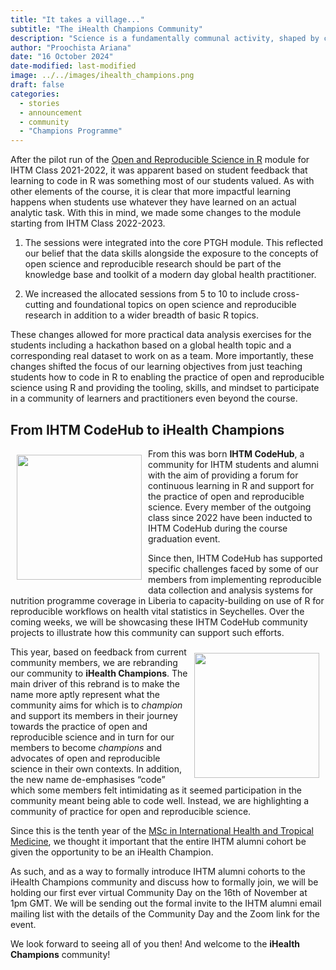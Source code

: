 ```yaml
---
title: "It takes a village..."
subtitle: "The iHealth Champions Community"
description: "Science is a fundamentally communal activity, shaped by collaboration, shared knowledge, collective resources, and mutual accountability. Its strength lies in the diverse contributions of individuals and institutions working together toward common goals. The more open, inclusive, and cooperative the scientific process becomes, the more it benefits society as a whole."
author: "Proochista Ariana"
date: "16 October 2024"
date-modified: last-modified
image: ../../images/ihealth_champions.png
draft: false
categories:
  - stories
  - announcement
  - community
  - "Champions Programme"
---
```


After the pilot run of the [Open and Reproducible Science in R](https://oxford-ihtm.io/teaching) module for IHTM Class 2021-2022, it was apparent based on student feedback that learning to code in R was something most of our students valued. As with other elements of the course, it is clear that more impactful learning happens when students use whatever they have learned on an actual analytic task. With this in mind, we made some changes to the module starting from IHTM Class 2022-2023.

1. The sessions were integrated into the core PTGH module. This reflected our belief that the data skills alongside the exposure to the concepts of open science and reproducible research should be part of the knowledge base and toolkit of a modern day global health practitioner.

2. We increased the allocated sessions from 5 to 10 to include cross-cutting and foundational topics on open science and reproducible research in addition to a wider breadth of basic R topics.

These changes allowed for more practical data analysis exercises for the students including a hackathon based on a global health topic and a corresponding real dataset to work on as a team. More importantly, these changes shifted the focus of our learning objectives from just teaching students how to code in R to enabling the practice of open and reproducible science using R and providing the tooling, skills, and mindset to participate in a community of learners and practitioners even beyond the course.

## From IHTM CodeHub to iHealth Champions

::: {.img-float}
![](../../images/oxford_codehub.png){style="float: left; margin: 10px; width: 200px"}
:::

From this was born **IHTM CodeHub**, a community for IHTM students and alumni with the aim of providing a forum for continuous learning in R and support for the practice of open and reproducible science. Every member of the outgoing class since 2022 have been inducted to IHTM CodeHub during the course graduation event.

Since then, IHTM CodeHub has supported specific challenges faced by some of our members from implementing reproducible data collection and analysis systems for nutrition programme coverage in Liberia to capacity-building on use of R for reproducible workflows on health vital statistics in Seychelles. Over the coming weeks, we will be showcasing these IHTM CodeHub community projects to illustrate how this community can support such efforts.

::: {.img-float}
![](../../images/ihealth_champions.png){style="float: right; margin: 10px; width: 200px"}
:::

This year, based on feedback from current community members, we are rebranding our community to **iHealth Champions**. The main driver of this rebrand is to make the name more aptly represent what the community aims for which is to *champion* and support its members in their journey towards the practice of open and reproducible science and in turn for our members to become *champions* and advocates of open and reproducible science in their own contexts. In addition, the new name de-emphasises “code” which some members felt intimidating as it seemed participation in the community meant being able to code well. Instead, we are highlighting a community of practice for open and reproducible science.

Since this is the tenth year of the [MSc in International Health and Tropical Medicine](https://www.tropicalmedicine.ox.ac.uk/study-with-us/msc-ihtm), we thought it important that the entire IHTM alumni cohort be given the opportunity to be an iHealth Champion.

As such, and as a way to formally introduce IHTM alumni cohorts to the iHealth Champions community and discuss how to formally join, we will be holding our first ever virtual Community Day on the 16th of November at 1pm GMT. We will be sending out the formal invite to the IHTM alumni email mailing list with the details of the Community Day and the Zoom link for the event.

We look forward to seeing all of you then! And welcome to the **iHealth Champions** community!
